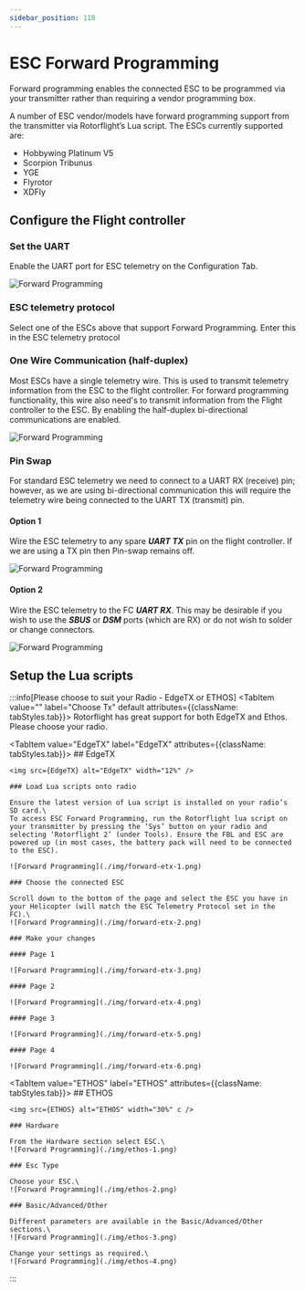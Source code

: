 ```yaml
---
sidebar_position: 110
---
```




# ESC Forward Programming

Forward programming enables the connected ESC to be programmed via your transmitter rather than requiring a vendor programming box.

A number of ESC vendor/models have forward programming support from the transmitter via Rotorflight’s Lua script. The ESCs currently supported are:

* Hobbywing Platinum V5
* Scorpion Tribunus
* YGE
* Flyrotor
* XDFly

## Configure the Flight controller

### Set the UART

Enable the UART port for ESC telemetry on the Configuration Tab.

![Forward Programming](./img/forward-uart.png)

### ESC telemetry protocol

Select one of the ESCs above that support Forward Programming. Enter this in the ESC telemetry protocol

### One Wire Communication (half-duplex)

Most ESCs have a single telemetry wire. This is used to transmit telemetry information from the ESC to the flight controller. For forward programming functionality, this wire also need's to transmit information from the Flight controller to the ESC. By enabling the half-duplex bi-directional communications are enabled.

![Forward Programming](./img/forward-duplex.png)

### Pin Swap

For standard ESC telemetry we need to connect to a UART RX (receive) pin; however, as we are using bi-directional communication this will require the telemetry wire being connected to the UART TX (transmit) pin.

#### Option 1

Wire the ESC telemetry to any spare ***UART TX*** pin on the flight controller. If we are using a TX pin then Pin-swap remains off.

![Forward Programming](./img/forward-swap-off.png)

#### Option 2

Wire the ESC telemetry to the FC ***UART RX***. This may be desirable if you wish to use the ***SBUS*** or ***DSM*** ports (which are RX) or do not wish to solder or change connectors.

![Forward Programming](./img/forward-swap-on.png)

## Setup the Lua scripts

:::info[Please choose to suit your Radio - EdgeTX or ETHOS]
<Tabs groupId="operating-systems">
  <TabItem value="" label="Choose Tx" default attributes={{className: tabStyles.tab}}>
    Rotorflight has great support for both EdgeTX and Ethos.  Please choose your radio.
  </TabItem>

  <TabItem value="EdgeTX" label="EdgeTX" attributes={{className: tabStyles.tab}}>
    ## EdgeTX

    <img src={EdgeTX} alt="EdgeTX" width="12%" />

    ### Load Lua scripts onto radio

    Ensure the latest version of Lua script is installed on your radio’s SD card.\
    To access ESC Forward Programming, run the Rotorflight lua script on your transmitter by pressing the ‘Sys’ button on your radio and selecting ‘Rotorflight 2’ (under Tools). Ensure the FBL and ESC are powered up (in most cases, the battery pack will need to be connected to the ESC).

    ![Forward Programming](./img/forward-etx-1.png)

    ### Choose the connected ESC

    Scroll down to the bottom of the page and select the ESC you have in your Helicopter (will match the ESC Telemetry Protocol set in the FC).\
    ![Forward Programming](./img/forward-etx-2.png)

    ### Make your changes

    #### Page 1

    ![Forward Programming](./img/forward-etx-3.png)

    #### Page 2

    ![Forward Programming](./img/forward-etx-4.png)

    #### Page 3

    ![Forward Programming](./img/forward-etx-5.png)

    #### Page 4

    ![Forward Programming](./img/forward-etx-6.png)
  </TabItem>

  <TabItem value="ETHOS" label="ETHOS" attributes={{className: tabStyles.tab}}>
    ## ETHOS

    <img src={ETHOS} alt="ETHOS" width="30%" c />

    ### Hardware

    From the Hardware section select ESC.\
    ![Forward Programming](./img/ethos-1.png)

    ### Esc Type

    Choose your ESC.\
    ![Forward Programming](./img/ethos-2.png)

    ### Basic/Advanced/Other

    Different parameters are available in the Basic/Advanced/Other sections.\
    ![Forward Programming](./img/ethos-3.png)

    Change your settings as required.\
    ![Forward Programming](./img/ethos-4.png)
  </TabItem>
</Tabs>
:::
